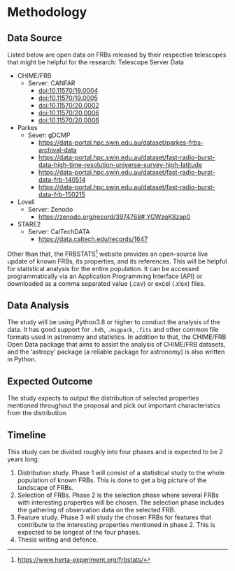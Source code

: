 # Methodology
## Data Source
<!-- TODO Beautify -->
Listed below are open data on FRBs released by their respective telescopes that might be helpful for the research:
Telescope	Server	Data

- CHIME/FRB
    * Server: CANFAR
        - [doi:10.11570/19.0004](doi:10.11570/19.0004)
        - [doi:10.11570/19.0005](doi:10.11570/19.0005)
        - [doi:10.11570/20.0002](doi:10.11570/20.0002)
        - [doi:10.11570/20.0006](doi:10.11570/20.0006)
        - [doi:10.11570/20.0006](doi:10.11570/20.0006)
- Parkes
    * Sever: gDCMP	
        - [https://data-portal.hpc.swin.edu.au/dataset/parkes-frbs-archival-data](https://data-portal.hpc.swin.edu.au/dataset/parkes-frbs-archival-data)
        - [https://data-portal.hpc.swin.edu.au/dataset/fast-radio-burst-data-high-time-resolution-universe-survey-high-latitude](https://data-portal.hpc.swin.edu.au/dataset/fast-radio-burst-data-high-time-resolution-universe-survey-high-latitude)
        - [https://data-portal.hpc.swin.edu.au/dataset/fast-radio-burst-data-frb-140514](https://data-portal.hpc.swin.edu.au/dataset/fast-radio-burst-data-frb-140514)
        - [https://data-portal.hpc.swin.edu.au/dataset/fast-radio-burst-data-frb-150215](https://data-portal.hpc.swin.edu.au/dataset/fast-radio-burst-data-frb-150215)
- Lovell
    * Server: Zenodo
        - [https://zenodo.org/record/3974768#.YGWzqK8zap0](https://zenodo.org/record/3974768#.YGWzqK8zap0)
- STARE2
    * Server: CalTechDATA
        - [https://data.caltech.edu/records/1647](https://data.caltech.edu/records/1647)


Other than that, the FRBSTATS^[[https://www.herta-experiment.org/frbstats/](https://www.herta-experiment.org/frbstats/)] website provides an open-source live update of known FRBs, its properties, and its references. This will be helpful for statistical analysis for the entire population. It can be accessed programmatically via an Application Programming Interface (API) or downloaded as a comma separated value (.csv) or excel (.xlsx) files.

## Data Analysis
The study will be using Python3.8 or higher to conduct the analysis of the data. It has good support for `.hd5`, `.msgpack`, `.fits` and other common file formats used in astronomy and statistics. In addition to that, the CHIME/FRB Open Data package that aims to assist the analysis of CHIME/FRB datasets, and the ‘astropy’ package (a reliable package for astronomy) is also written in Python.

## Expected Outcome
The study expects to output the distribution of selected properties mentioned throughout the proposal and pick out important characteristics from the distribution.

## Timeline
This study can be divided roughly into four phases and is expected to be 2 years long:

1.	Distribution study. Phase 1 will consist of a statistical study to the whole population of known FRBs. This is done to get a big picture of the landscape of FRBs.
2.	Selection of FRBs. Phase 2 is the selection phase where several FRBs with interesting properties will be chosen. The selection phase includes the gathering of observation data on the selected FRB.
3.	Feature study. Phase 3 will study the chosen FRBs for features that contribute to the interesting properties mentioned in phase 2. This is expected to be longest of the four phases.
4.	Thesis writing and defence.

<!-- TODO Gantt Chart Here refer https://mermaid-js.github.io/mermaid/#/gantt -->
<!-- ? DO we have to? -->